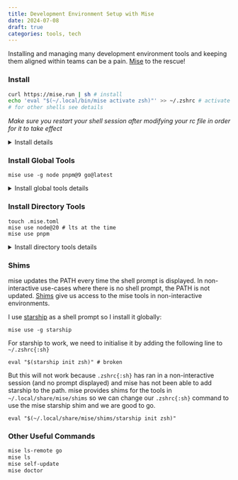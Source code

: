```yaml
---
title: Development Environment Setup with Mise
date: 2024-07-08
draft: true
categories: tools, tech
---
```


Installing and managing many development environment tools and keeping them aligned within teams can be a pain. [Mise](https://github.com/jdx/mise) to the rescue!

### Install

```sh
curl https://mise.run | sh # install
echo 'eval "$(~/.local/bin/mise activate zsh)"' >> ~/.zshrc # activate
# for other shells see details
```

*Make sure you restart your shell session after modifying your rc file in order for it to take effect*

<details>
<summary>Install details</summary>

The install script will download the binary to `~/.local/bin/mise{:sh}`.
Activating allows mise to add itself to the PATH and register a shell hook to run [mise hook-env](https://mise.jdx.dev/faq.html#what-does-mise-activate-do) every time the shell prompt is displayed.

Adding mise activation in other shells:
```shell
echo 'eval "$(~/.local/bin/mise activate bash)"' >> ~/.bashrc
echo 'eval "$(~/.local/bin/mise activate zsh)"' >> ~/.zshrc
echo '~/.local/bin/mise activate fish | source' >> ~/.config/fish/config.fish
```
</details>

### Install Global Tools

```shell
mise use -g node pnpm@9 go@latest
```

<details>
<summary>Install global tools details</summary>

`mise use{:sh}` will install and activate the tools so it is available to use immediately. The `-g{:sh}` flag globally installs tools so they are available anywhere they are not overwritten by "local" tools.

We can run `go version{:sh}` (and equivalent for the other tools) now and see we have the latest (at the time of writing) `go version go1.22.5 darwin/arm64{:sh}`

The global configuration is saved in `~/.config/mise/config.toml{:sh}`.
</details>

### Install Directory Tools

```shell
touch .mise.toml
mise use node@20 # lts at the time
mise use pnpm
```

<details>
<summary>Install directory tools details</summary>

Once we create a `.mise.toml{:sh}` file in the root of our project we can use the same `mise use{:sh}` (without the `-g{:sh}` flag) commands to install tool specific for that project. This will update the current directory `.mise.toml{:sh}` file configuration.

Users who encounter an existing `.mise.toml{:sh}` file simply run `mise install{:sh}` to get all tools listed in the config with the correct versions.

When not in our project directory, the global version of node (latest) will be used but when we `cd{:sh}` into our project directory with `.mise.toml{:sh}` node version 20 will be used. Try printing the version to see for yourself in different directories.

Globally we might live on the edge and install the latest `node{:sh}` version but for this specific project we are using the long-term support version.
</details>

### Shims

mise updates the PATH every time the shell prompt is displayed. In non-interactive use-cases where there is no shell prompt, the PATH is not updated. [Shims](https://mise.jdx.dev/dev-tools/shims.html) give us access to the mise tools in non-interactive environments.

I use [starship](https://starship.rs/) as a shell prompt so I install it globally:
```shell
mise use -g starship
```

For starship to work, we need to initialise it by adding the following line to `~/.zshrc{:sh}`
```shell
eval "$(starship init zsh)" # broken
```

But this will not work because `.zshrc{:sh}` has ran in a non-interactive session (and no prompt displayed) and mise has not been able to add starship to the path. mise provides shims for the tools in `~/.local/share/mise/shims` so we can change our `.zshrc{:sh}` command to use the mise starship shim and we are good to go.

```shell
eval "$(~/.local/share/mise/shims/starship init zsh)"
```

### Other Useful Commands

```sh
mise ls-remote go
mise ls
mise self-update
mise doctor
```
